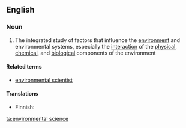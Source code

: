 ==English==

===Noun===
{{wikipedia}}
{{en-noun|sg=[[environmental]] [[science]]}}

# The integrated study of factors that influence the [[environment]] and environmental systems, especially the [[interaction]] of the [[physical]], [[chemical]], and [[biological]] components of the environment

====Related terms====
* [[environmental scientist]]

====Translations====
{{trans-top|integrated study of environment}}
* Finnish: {{t|fi|ympäristötiede}}
{{trans-mid}}
{{trans-bottom}}

[[ta:environmental science]]